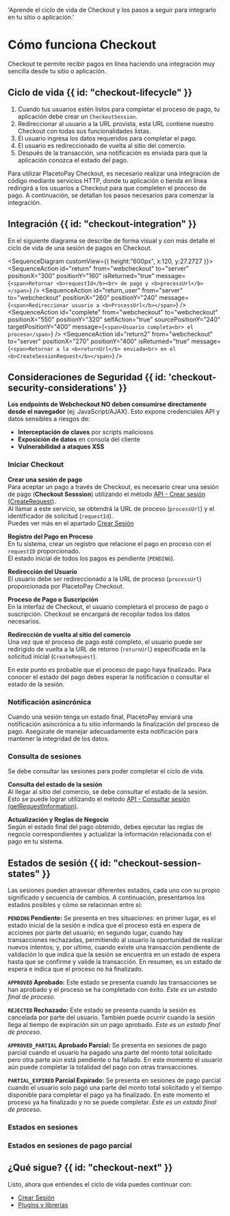 
  'Aprende el ciclo de vida de Checkout y los pasos a seguir para integrarlo en tu sitio o aplicación.'

# Cómo funciona Checkout

Checkout te permite recibir pagos en línea haciendo una integración muy sencilla desde tu sitio o aplicación.

## Ciclo de vida {{ id: "checkout-lifecycle" }}

1. Cuando tus usuarios estén listos para completar el proceso de pago, tu aplicación debe crear un `CheckoutSession`.
2. Redireccionar al usuario a la URL provista, esta URL contiene nuestro Checkout con todas sus funcionalidades listas.
3. El usuario ingresa los datos requeridos para completar el pago.
4. El usuario es redireccionado de vuelta al sitio del comercio.
5. Después de la transacción, una notificación es enviada para que la aplicación conozca el estado del pago.

Para utilizar PlacetoPay Checkout, es necesario realizar una integración de código mediante servicios HTTP, donde tu aplicación o tienda en línea redirigirá a los usuarios a Checkout para que completen el proceso de pago. A continuación, se detallan los pasos necesarios para comenzar la integración.

## Integración {{ id: "checkout-integration" }}

En el siguiente diagrama se describe de forma visual y con más detalle el ciclo de vida de una sesión de pagos en Checkout.

<SequenceDiagram customView={{ height:"600px", x:120, y:27.2727 }}> 
  <SequenceActor 
  id="site" 
  color="bg-sky-500" 
  label="Tu sitio" 
  positionX="0" 
  positionY="0" 
  height="700px" 
  />
  <Line id="line" label="Inicio" positionX="-100" positionY="35" width="800px" />
  <SequenceActor id="server" label="Tu servidor" positionX="220" positionY="0" height="700px" />
  <SequenceActor id="webcheckout" color="bg-orange-500" label="Webcheckout" positionX="550" positionY="0" height="700px" />
  <SequenceAction 
    id="process"
    from="site" 
    to="server" 
    message="Iniciar proceso" 
    positionX="50" 
    positionY="70" 
  />
  <SequenceAction 
    id="session"  
    from="server" 
    to="webcheckout" 
    message="Crear sesión de pago" 
    positionX="300" 
    positionY="70" 
  />
  <SequenceAction 
    id="return"
    from="webcheckout" 
    to="server" 
    positionX="300" 
    positionY="160"
    isReturned="true"
    message={`<span>Retornar <b>requestId</b><br> de pago y <b>processUrl</b></span>`} 
  />
    <SequenceAction 
    id="return_user"
    from="server" 
    to="webcheckout" 
    positionX="260" 
    positionY="240"
    message={`<span>Redireccionar usuario a <b>ProcessUrl</b></span>`} 
  />
  <SequenceAction 
    id="complete"
    from="webcheckout" 
    to="webcheckout"
    positionX="550" 
    positionY="320" 
    selfAction="true"
    sourcePositionY="240"
    targetPositionY="400"
    message={`<span>Usuario completa<br> el proceso</span>`} 
  />
  <SequenceAction 
    id="return2"
    from="webcheckout" 
    to="server" 
    positionX="270" 
    positionY="400"
    isReturned="true"
    message={`<span>Retornar a la <b>returnUrl</b> enviada<br> en el <b>CreateSessionRequest</b></span>`} 
  />
  <Line id="lineConsulta" label="Consulta" positionX="-100" positionY="460" width="800px" />
  <SequenceAction 
    id="checkSession"  
    from="server" 
    to="webcheckout" 
    message="Consultar sesión de pago" 
    positionX="290" 
    positionY="480" 
  />
  <SequenceAction 
    id="statusSession"  
    from="webcheckout" 
    to="server" 
    message="Retornar estado de la sesión" 
    positionX="280" 
    positionY="560" 
    isReturned="true"
  />
  <SequenceAction 
    id="detail"  
    from="server" 
    to="site" 
    message="Detalle del proceso" 
    positionX="35" 
    positionY="560" 
    isReturned="true"
  />
  <Line id="lineNotificacion" label="Notificación" positionX="-100" positionY="618" width="800px" />
  <SequenceAction 
    id="notification"
    from="webcheckout" 
    to="server" 
    message="Notificación webhook"
    positionX="300" 
    positionY="660" 
    isReturned="true"
  />
</SequenceDiagram>
## Consideraciones de Seguridad {{ id: 'checkout-security-considerations' }}

**Los endpoints de Webcheckout NO deben consumirse directamente desde el navegador** (ej: JavaScript/AJAX). Esto expone credenciales API y datos sensibles a riesgos de:
- **Interceptación de claves** por scripts maliciosos
- **Exposición de datos** en consola del cliente
- **Vulnerabilidad a ataques XSS**

### Iniciar Checkout

**Crear una sesión de pago**  
Para aceptar un pago a través de Checkout, es necesario crear una sesión de pago (**Checkout Sesssion**) utilizando el método [API - Crear sesión (CreateRequest)](/checkout/api/reference/session#crear-una-sesion).  
Al llamar a este servicio, se obtendrá la URL de proceso (`processUrl`) y el identificador de solicitud (`requestId`).  
Puedes ver más en el apartado [Crear Sesión](/checkout/api/reference/session#crear-una-sesion)

**Registro del Pago en Proceso**  
En tu sistema, crear un registro que relacione el pago en proceso con el `requestID` proporcionado.  
El estado inicial de todos los pagos es pendiente (`PENDING`).

**Redirección del Usuario**  
El usuario debe ser redireccionado a la URL de proceso (`processUrl`) proporcionada por PlacetoPay Checkout.

**Proceso de Pago o Suscripción**  
En la interfaz de Checkout, el usuario completará el proceso de pago o suscripción. Checkout se encargará de recopilar todos los datos necesarios.

**Redirección de vuelta al sitio del comercio**  
Una vez que el proceso de pago esté completo, el usuario puede ser redirigido de vuelta a la URL de retorno (`returnUrl`) especificada en la solicitud inicial (`CreateRequest`).

En este punto es probable que el proceso de pago haya finalizado. Para conocer el estado del pago debes esperar la notificación o consultar el estado de la sesión.

### Notificación asincrónica

Cuando una sesión tenga un estado final, PlacetoPay enviará una notificación asincrónica a tu sitio informando la finalización del proceso de pago. Asegúrate de manejar adecuadamente esta notificación para mantener la integridad de los datos.

### Consulta de sesiones

Se debe consultar las sesiones para poder completar el ciclo de vida.

**Consulta del estado de la sesión**  
Al llegar al sitio del comercio, se debe consultar el estado de la sesión.  
Esto se puede lograr utilizando el método [API - Consultar sesión (getRequestInformation)](/checkout/api/reference/session#query-a-session).

**Actualización y Reglas de Negocio**  
Según el estado final del pago obtenido, debes ejecutar las reglas de negocio correspondientes y actualizar la información relacionada con el pago en tu sistema.

## Estados de sesión {{ id: "checkout-session-states" }}

Las sesiones pueden atravesar diferentes estados, cada uno con su propio significado y secuencia de cambios. A continuación, presentamos los estados posibles y cómo se relacionan entre sí:

**`PENDING` Pendiente:**
Se presenta en tres situaciones: en primer lugar, es el estado inicial de la sesión e indica que el proceso está en espera de acciones por parte del usuario;
en segundo lugar, cuando hay transacciones rechazadas, permitiendo al usuario la oportunidad de realizar nuevos intentos;
y, por ultimo, cuando existe una transacción pendiente de validación lo que indica que la sesión se encuentra en un estado de espera hasta que se confirme y valide la transacción.
En resumen, es un estado de espera e indica que el proceso no ha finalizado.

**`APPROVED` Aprobado:**
Este estado se presenta cuando las transacciones se han aprobado y el proceso se ha completado con éxito. _Este es un estado final de proceso._

**`REJECTED` Rechazado:**
Este estado se presenta cuando la sesión es cancelada por parte del usuario. También puede ocurrir cuando la sesión llega al tiempo de expiración sin un pago aprobado. _Este es un estado final de proceso._

**`APPROVED_PARTIAL` Aprobado Parcial:**
Se presenta en sesiones de pago parcial cuando el usuario ha pagado una parte del monto total solicitado pero otra parte aún está pendiente o ha fallado.
En este momento el usuario aún puede completar la totalidad del pago con otras transacciones.

**`PARTIAL_EXPIRED` Parcial Expirado:**
Se presenta en sesiones de pago parcial cuando el usuario solo pagó una parte del monto total solicitado y el tiempo disponible para completar el pago ya ha finalizado.
En este momento el proceso ya ha finalizado y no se puede completar. _Este es un estado final de proceso._

### Estados en sesiones
<SessionStates></SessionStates>

### Estados en sesiones de pago parcial
<PartialSessionStates></PartialSessionStates>

## ¿Qué sigue? {{ id: "checkout-next" }}

Listo, ahora que entiendes el ciclo de vída puedes continuar con:

- [Crear Sesión](/checkout/create-session)
- [Plugins y librerías](/checkout/plugins)
